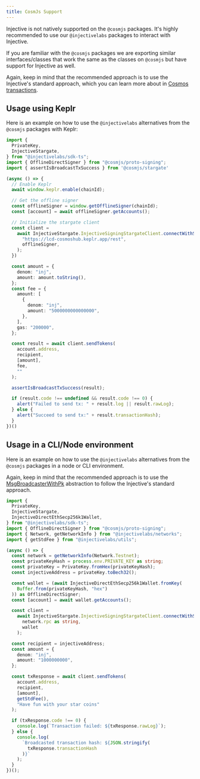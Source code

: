```yaml
---
title: CosmJs Support
---
```


Injective is not natively supported on the `@cosmjs` packages. It's highly recommended to use our `@injectivelabs` packages to interact with Injective.

If you are familiar with the `@cosmjs` packages we are exporting similar interfaces/classes that work the same as the classes on `@cosmjs` but have support for Injective as well.

Again, keep in mind that the recommended approach is to use the Injective's standard approach, which you can learn more about in [Cosmos transactions](../../developers-native/transactions/cosmos/).

## Usage using Keplr

Here is an example on how to use the `@injectivelabs` alternatives from the `@cosmjs` packages with Keplr:

```ts
import {
  PrivateKey,
  InjectiveStargate,
} from "@injectivelabs/sdk-ts";
import { OfflineDirectSigner } from "@cosmjs/proto-signing";
import { assertIsBroadcastTxSuccess } from '@cosmjs/stargate'

(async () => {
  // Enable Keplr
  await window.keplr.enable(chainId);

  // Get the offline signer
  const offlineSigner = window.getOfflineSigner(chainId);
  const [account] = await offlineSigner.getAccounts();

  // Initialize the stargate client
  const client =
    await InjectiveStargate.InjectiveSigningStargateClient.connectWithSigner(
      "https://lcd-cosmoshub.keplr.app/rest",
      offlineSigner,
    );
  })

  const amount = {
    denom: "inj",
    amount: amount.toString(),
  };
  const fee = {
    amount: [
      {
        denom: "inj",
        amount: "5000000000000000",
      },
    ],
    gas: "200000",
  };

  const result = await client.sendTokens(
    account.address,
    recipient,
    [amount],
    fee,
    ""
  );

  assertIsBroadcastTxSuccess(result);

  if (result.code !== undefined && result.code !== 0) {
    alert("Failed to send tx: " + result.log || result.rawLog);
  } else {
    alert("Succeed to send tx:" + result.transactionHash);
  }
})()
```

## Usage in a CLI/Node environment

Here is an example on how to use the `@injectivelabs` alternatives from the `@cosmjs` packages in a node or CLI environment.

Again, keep in mind that the recommended approach is to use the [MsgBroadcasterWithPk](../../developers-native/transactions/private-key/#example-with-msgbroadcasterwithpk) abstraction to follow the Injective's standard approach.

```ts
import {
  PrivateKey,
  InjectiveStargate,
  InjectiveDirectEthSecp256k1Wallet,
} from "@injectivelabs/sdk-ts";
import { OfflineDirectSigner } from "@cosmjs/proto-signing";
import { Network, getNetworkInfo } from "@injectivelabs/networks";
import { getStdFee } from "@injectivelabs/utils";

(async () => {
  const network = getNetworkInfo(Network.Testnet);
  const privateKeyHash = process.env.PRIVATE_KEY as string;
  const privateKey = PrivateKey.fromHex(privateKeyHash);
  const injectiveAddress = privateKey.toBech32();

  const wallet = (await InjectiveDirectEthSecp256k1Wallet.fromKey(
    Buffer.from(privateKeyHash, "hex")
  )) as OfflineDirectSigner;
  const [account] = await wallet.getAccounts();

  const client =
    await InjectiveStargate.InjectiveSigningStargateClient.connectWithSigner(
      network.rpc as string,
      wallet
    );

  const recipient = injectiveAddress;
  const amount = {
    denom: "inj",
    amount: "1000000000",
  };

  const txResponse = await client.sendTokens(
    account.address,
    recipient,
    [amount],
    getStdFee(),
    "Have fun with your star coins"
  );

  if (txResponse.code !== 0) {
    console.log(`Transaction failed: ${txResponse.rawLog}`);
  } else {
    console.log(
      `Broadcasted transaction hash: ${JSON.stringify(
        txResponse.transactionHash
      )}`
    );
  }
})();
```
